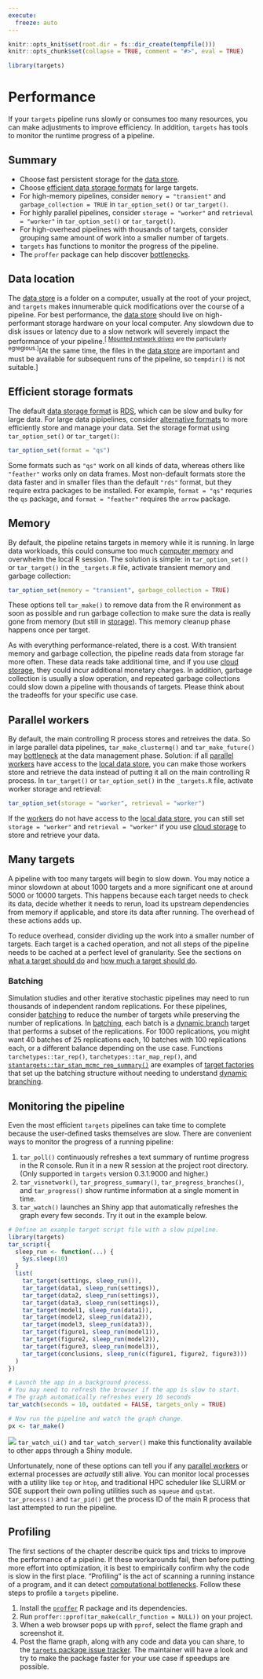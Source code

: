 ```yaml
---
execute:
  freeze: auto
---
```


```r
knitr::opts_knit$set(root.dir = fs::dir_create(tempfile()))
knitr::opts_chunk$set(collapse = TRUE, comment = "#>", eval = TRUE)
```

```r
library(targets)
```

# Performance {#performance}

If your `targets` pipeline runs slowly or consumes too many resources, you can make adjustments to improve efficiency. In addition, `targets` has tools to monitor the runtime progress of a pipeline.

:::{.callout-note}

## Summary

* Choose fast persistent storage for the [data store](#data).
* Choose [efficient data storage formats](https://docs.ropensci.org/targets/reference/tar_target.html#storage-formats) for large targets.
* For high-memory pipelines, consider `memory = "transient"` and `garbage_collection = TRUE` in `tar_option_set()` or `tar_target()`.
* For highly parallel pipelines, consider `storage = "worker"` and `retrieval = "worker"` in `tar_option_set()` or `tar_target()`.
* For high-overhead pipelines with thousands of targets, consider grouping same amount of work into a smaller number of targets.
* `targets` has functions to monitor the progress of the pipeline.
* The `proffer` package can help discover [bottlenecks](https://en.wikipedia.org/wiki/Bottleneck_(software)).
:::

## Data location

The [data store](#data) is a folder on a computer, usually at the root of your project, and `targets` makes innumerable quick modifications over the course of a pipeline. For best performance, the [data store](#data) should live on high-performant storage hardware on your local computer. Any slowdown due to disk issues or latency due to a slow network will severely impact the performance of your pipeline.^[ [Mounted network drives](https://support.microsoft.com/en-us/windows/map-a-network-drive-in-windows-29ce55d1-34e3-a7e2-4801-131475f9557d) are the particularly egregious.]^[At the same time, the files in the [data store](#data) are important and must be available for subsequent runs of the pipeline, so `tempdir()` is not suitable.]

## Efficient storage formats

The default [data storage format](https://docs.ropensci.org/targets/reference/tar_target.html#storage-formats) is [RDS](https://rdrr.io/r/base/readRDS.html), which can be slow and bulky for large data. For large data pipipelines, consider [alternative formats](https://docs.ropensci.org/targets/reference/tar_target.html#storage-formats) to more efficiently store and manage your data. Set the storage format using `tar_option_set()` or `tar_target()`:

```r
tar_option_set(format = "qs")
```

Some formats such as `"qs"` work on all kinds of data, whereas others like `"feather"` works only on data frames. Most non-default formats store the data faster and in smaller files than the default `"rds"` format, but they require extra packages to be installed. For example, `format = "qs"` requries the `qs` package, and `format = "feather"` requires the `arrow` package.

## Memory

By default, the pipeline retains targets in memory while it is running. In large data workloads, this could consume too much [computer memory](http://adv-r.had.co.nz/memory.html) and overwhelm the local R session. The solution is simple: in `tar_option_set()` or `tar_target()` in the `_targets.R` file, activate transient memory and garbage collection:

```r
tar_option_set(memory = "transient", garbage_collection = TRUE)
```

These options tell `tar_make()` to remove data from the R environment as soon as possible and run garbage collection to make sure the data is really gone from memory (but still in [storage](#data)). This memory cleanup phase happens once per target.

As with everything performance-related, there is a cost. With transient memory and garbage collection, the pipeline reads data from storage far more often. These data reads take additional time, and if you use [cloud storage](https://books.ropensci.org/targets/data.html#cloud-storage), they could incur additional monetary charges. In addition, garbage collection is usually a slow operation, and repeated garbage collections could slow down a pipeline with thousands of targets. Please think about the tradeoffs for your specific use case.

## Parallel workers

By default, the main controlling R process stores and retreives the data. So in large parallel data pipelines, `tar_make_clustermq()` and `tar_make_future()` may [bottleneck](https://en.wikipedia.org/wiki/Bottleneck_(software)) at the data management phase. Solution: if all [parallel workers](#hpc) have access to the [local data store](#data), you can make those workers store and retrieve the data instead of putting it all on the main controlling R process. In `tar_target()` or `tar_option_set()` in the `_targets.R` file, activate worker storage and retrieval:

```r
tar_option_set(storage = "worker", retrieval = "worker")
```

If the [workers](#hpc) do not have access to the [local data store](#data), you can still set `storage = "worker"` and `retrieval = "worker"` if you use [cloud storage](https://books.ropensci.org/targets/data.html#cloud-storage) to store and retrieve your data.

## Many targets

A pipeline with too many targets will begin to slow down. You may notice a minor slowdown at about 1000 targets and a more significant one at around 5000 or 10000 targets. This happens because each target needs to check its data, decide whether it needs to rerun, load its upstream dependencies from memory if applicable, and store its data after running. The overhead of these actions adds up. 

To reduce overhead, consider dividing up the work into a smaller number of targets. Each target is a cached operation, and not all steps of the pipeline needs to be cached at a perfect level of granularity.
See the sections on [what a target should do](https://books.ropensci.org/targets/targets.html#what-a-target-should-do) and [how much a target should do](https://books.ropensci.org/targets/targets.html#how-much-a-target-should-do). 

### Batching

Simulation studies and other iterative stochastic pipelines may need to run thousands of independent random replications. For these pipelines, consider [batching](https://books.ropensci.org/targets/dynamic.html#performance-and-batching) to reduce the number of targets while preserving the number of replications. In [batching](https://books.ropensci.org/targets/dynamic.html#performance-and-batching), each batch is a [dynamic branch](https://books.ropensci.org/targets/dynamic.html) target that performs a subset of the replications. For 1000 replications, you might want 40 batches of 25 replications each, 10 batches with 100 replications each, or a different balance depending on the use case. Functions `tarchetypes::tar_rep()`, `tarchetypes::tar_map_rep()`, and [`stantargets::tar_stan_mcmc_rep_summary()`](https://wlandau.github.io/stantargets/articles/mcmc_rep.html) are examples of [target factories](https://wlandau.github.io/targetopia/contributing.html#target-factories) that set up the batching structure without needing to understand [dynamic branching](https://books.ropensci.org/targets/dynamic.html).

## Monitoring the pipeline

Even the most efficient `targets` pipelines can take time to complete because the user-defined tasks themselves are slow. There are convenient ways to monitor the progress of a running pipeline:

1. `tar_poll()` continuously refreshes a text summary of runtime progress in the R console. Run it in a new R session at the project root directory. (Only supported in `targets` version 0.3.1.9000 and higher.)
1. `tar_visnetwork()`, `tar_progress_summary()`, `tar_progress_branches()`, and `tar_progress()` show runtime information at a single moment in time.
1. `tar_watch()` launches an Shiny app that automatically refreshes the graph every few seconds. Try it out in the example below.

```r
# Define an example target script file with a slow pipeline.
library(targets)
tar_script({
  sleep_run <- function(...) {
    Sys.sleep(10)
  }
  list(
    tar_target(settings, sleep_run()),
    tar_target(data1, sleep_run(settings)),
    tar_target(data2, sleep_run(settings)),
    tar_target(data3, sleep_run(settings)),
    tar_target(model1, sleep_run(data1)),
    tar_target(model2, sleep_run(data2)),
    tar_target(model3, sleep_run(data3)),
    tar_target(figure1, sleep_run(model1)),
    tar_target(figure2, sleep_run(model2)),
    tar_target(figure3, sleep_run(model3)),
    tar_target(conclusions, sleep_run(c(figure1, figure2, figure3)))
  )
})

# Launch the app in a background process.
# You may need to refresh the browser if the app is slow to start.
# The graph automatically refreshes every 10 seconds
tar_watch(seconds = 10, outdated = FALSE, targets_only = TRUE)

# Now run the pipeline and watch the graph change.
px <- tar_make()
```

![](./man/figures/tar_watch.png)
`tar_watch_ui()` and `tar_watch_server()` make this functionality available to other apps through a Shiny module.

Unfortunately, none of these options can tell you if any [parallel workers](#hpc) or external processes are *actually* still alive. You can monitor local processes with a utility like `top` or `htop`, and traditional HPC scheduler like SLURM or SGE support their own polling utilities such as `squeue` and `qstat`. `tar_process()` and `tar_pid()` get the process ID of the main R process that last attempted to run the pipeline.

## Profiling

The first sections of the chapter describe quick tips and tricks to improve the performance of a pipeline. If these workarounds fail, then before putting more effort into optimization, it is best to empirically confirm why the code is slow in the first place. "Profiling" is the act of scanning a running instance of a program, and it can detect [computational bottlenecks](https://en.wikipedia.org/wiki/Bottleneck_(software)). Follow these steps to profile a `targets` pipeline.

1. Install the [`proffer`](https://r-prof.github.io/proffer/) R package and its dependencies.
1. Run `proffer::pprof(tar_make(callr_function = NULL))` on your project.
1. When a web browser pops up with `pprof`, select the flame graph and screenshot it.
1. Post the flame graph, along with any code and data you can share, to the [`targets` package issue tracker](https://github.com/ropensci/targets/issues). The maintainer will have a look and try to make the package faster for your use case if speedups are possible.
